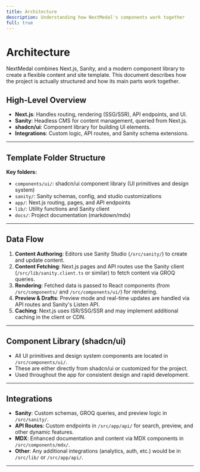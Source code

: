 ```yaml
---
title: Architecture
description: Understanding how NextMedal's components work together
full: true
---
```


# Architecture

NextMedal combines Next.js, Sanity, and a modern component library to create a flexible content and site template. This document describes how the project is actually structured and how its main parts work together.

## High-Level Overview

- **Next.js**: Handles routing, rendering (SSG/SSR), API endpoints, and UI.
- **Sanity**: Headless CMS for content management, queried from Next.js.
- **shadcn/ui**: Component library for building UI elements.
- **Integrations**: Custom logic, API routes, and Sanity schema extensions.

---


## Template Folder Structure

<Files>
  <Folder name="src" defaultOpen>
    <Folder name="app" defaultOpen>
      <Folder name="(docs)" />
      <Folder name="(frontend)">
        <Folder name="[...slug]" />
        <Folder name="blog">
          <Folder name="[slug]" />
          <File name="rss.xml" />
        </Folder>
      </Folder>
      <Folder name="(studio)">
        <Folder name="admin">
          <Folder name="[[...tool]]" />
        </Folder>
      </Folder>
      <Folder name="api">
        <Folder name="draft-mode">
          <Folder name="disable" />
          <Folder name="enable" />
        </Folder>
        <Folder name="og" />
        <Folder name="search" />
      </Folder>
      <File name="llm.txt" />
    </Folder>
    <Folder name="components">
      <Folder name="mdx" />
      <Folder name="ui" />
    </Folder>
    <Folder name="lib" />
    <Folder name="sanity">
      <Folder name="lib" />
      <Folder name="schemaTypes">
        <Folder name="documents" />
        <Folder name="fragments">
          <Folder name="fields" />
        </Folder>
        <Folder name="misc" />
        <Folder name="modules" />
        <Folder name="objects" />
      </Folder>
      <Folder name="ui" />
    </Folder>
    <Folder name="styles" />
    <Folder name="types" />
    <Folder name="ui">
      <Folder name="footer" />
      <Folder name="header" />
      <Folder name="modules">
        <Folder name="blog">
          <Folder name="BlogFrontpage" />
          <Folder name="BlogList" />
        </Folder>
        <Folder name="hero">
          <Folder name="components" />
        </Folder>
        <Folder name="mux" />
        <Folder name="RichtextModule" />
      </Folder>
    </Folder>
  </Folder>
  <Folder name="public" />
  <Folder name="docs">
    <Folder name="concepts" />
    <Folder name="features" />
    <Folder name="guides" />
    <Folder name="introduction" />
    <Folder name="setup" />
  </Folder>
</Files>

**Key folders:**
- `components/ui/`: shadcn/ui component library (UI primitives and design system)
- `sanity/`: Sanity schemas, config, and studio customizations
- `app/`: Next.js routing, pages, and API endpoints
- `lib/`: Utility functions and Sanity client
- `docs/`: Project documentation (markdown/mdx)

---

## Data Flow

1. **Content Authoring**: Editors use Sanity Studio (`/src/sanity/`) to create and update content.
2. **Content Fetching**: Next.js pages and API routes use the Sanity client (`/src/lib/sanity.client.ts` or similar) to fetch content via GROQ queries.
3. **Rendering**: Fetched data is passed to React components (from `/src/components/` and `/src/components/ui/`) for rendering.
4. **Preview & Drafts**: Preview mode and real-time updates are handled via API routes and Sanity's Listen API.
5. **Caching**: Next.js uses ISR/SSG/SSR and may implement additional caching in the client or CDN.

---

## Component Library (shadcn/ui)

- All UI primitives and design system components are located in `/src/components/ui/`.
- These are either directly from shadcn/ui or customized for the project.
- Used throughout the app for consistent design and rapid development.

---

## Integrations

- **Sanity**: Custom schemas, GROQ queries, and preview logic in `/src/sanity/`.
- **API Routes**: Custom endpoints in `/src/app/api/` for search, preview, and other dynamic features.
- **MDX**: Enhanced documentation and content via MDX components in `/src/components/mdx/`.
- **Other**: Any additional integrations (analytics, auth, etc.) would be in `/src/lib/` or `/src/app/api/`.

---

